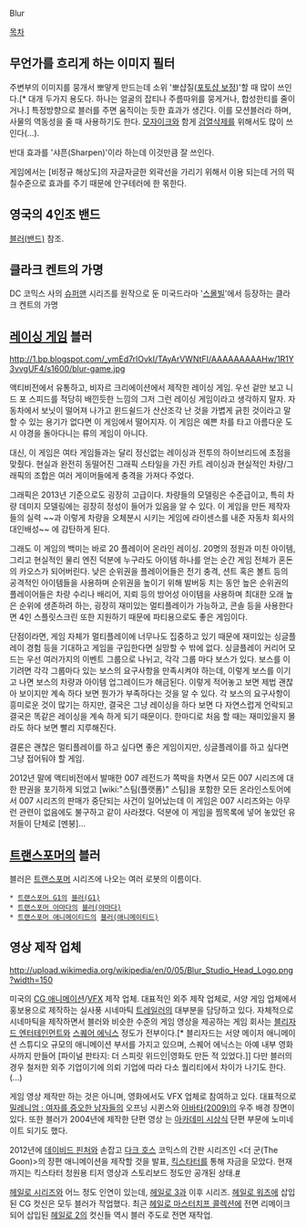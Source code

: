 Blur

[[목차]]
== 무언가를 흐리게 하는 이미지 필터 ==
주변부의 이미지를 뭉개서 뽀얗게 만드는데 소위 '뽀샵질([[포토샵 보정]])'할 때 많이 쓰인다.[* 대개 두가지 용도다. 하나는 얼굴의 잡티나 주름따위를 뭉게거나, 합성한티를 줄이거나.] 특정방향으로 블러를 주면 움직이는 듯한 효과가 생긴다. 이를 모션블러라 하며, 사물의 역동성을 줄 때 사용하기도 한다. [[모자이크]]와 함게 [[검열삭제]]를 위해서도 많이 쓰인다(...).

반대 효과를 '샤픈(Sharpen)'이라 하는데 이것만큼 잘 쓰인다.

게임에서는 [비정규 해상도]의 자글자글한 외곽선을 가리기 위해서 이용 되는데 거의 떡칠수준으로 효과를 주기 때문에 안구테러에 한 몪한다.
== 영국의 4인조 밴드 ==
[[블러(밴드)]] 참조.

== 클라크 켄트의 가명 ==
DC 코믹스 사의 [[슈퍼맨]] 시리즈를 원작으로 둔 미국드라마 '[[스몰빌]]'에서 등장하는 클라크 켄트의 가명

== [[레이싱 게임]] 블러 ==

http://1.bp.blogspot.com/_ymEd7rlOvkI/TAyArVWNtFI/AAAAAAAAAHw/1R1Y3vvgUF4/s1600/blur-game.jpg

{{{#!html
<object width="640" height="360"><param name="movie" value="http://www.youtube-nocookie.com/v/-ee1hkKaXOo?hl=en_US&amp;version=3&amp;rel=0"></param><param name="allowFullScreen" value="true"></param><param name="allowscriptaccess" value="always"></param><embed src="http://www.youtube-nocookie.com/v/-ee1hkKaXOo?hl=en_US&amp;version=3&amp;rel=0" type="application/x-shockwave-flash" width="640" height="360" allowscriptaccess="always" allowfullscreen="true"></embed></object>></embed></object>></embed></object>
}}} 



액티비전에서 유통하고, 비자르 크리에이션에서 제작한 레이싱 게임. 우선 겉만 보고 니드 포 스피드를 적당히 배낀듯한 느낌의 그저 그런 레이싱 게임이라고 생각하지 말자. 자동차에서 보닛이 떨어져 나가고 윈드쉴드가 산산조각 난 것을 가볍게 긁힌 것이라고 말할 수 있는 용기가 없다면 이 게임에서 떨어지자. 이 게임은 예쁜 차를 타고 아름다운 도시 야경을 돌아다니는 류의 게임이 아니다.

대신, 이 게임은 여타 게임들과는 달리 정신없는 레이싱과 전투의 하이브리드에 초점을 맞췄다. 현실과 완전히 동떨어진 그래픽 스타일을 가진 카트 레이싱과 현실적인 차량/그래픽의 조합은 여러 게이머들에게 충격을 가져다 주었다.

그래픽은 2013년 기준으로도 굉장히 고급이다. 차량들의 모델링은 수준급이고, 특히 차량 데미지 모델링에는 굉장히 정성이 들어가 있음을 알 수 있다. 이 게임을 만든 제작자들의 실력 ~~과 이렇게 차량을 오체분시 시키는 게임에 라이센스를 내준 자동차 회사의 대인배성~~  에 감탄하게 된다.

그래도 이 게임의 백미는 바로 20 플레이어 온라인 레이싱. 20명의 정원과 미친 아이템, 그리고 현실적인 물리 엔진 덕분에 누구라도 아이템 하나를 얻는 순간 게임 전체가 혼돈의 카오스가 되어버린다. 낮은 순위권을 플레이어들은 전기 충격, 션트 혹은 볼트 등의 공격적인 아이템들을 사용하며 순위권을 높이기 위해 발버둥 치는 동안 높은 순위권의 플레이어들은 차량 수리나 배리어, 지뢰 등의 방어성 아이템을 사용하며 최대한 오래 높은 순위에 생존하려 하는, 굉장히 재미있는 멀티플레이가 가능하고, 콘솔 등을 사용한다면 4인 스플릿스크린 또한 지원하기 때문에 파티용으로도 좋은 게임이다.

단점이라면, 게임 자체가 멀티플레이에 너무나도 집중하고 있기 때문에 재미있는 싱글플레이 경험 등을 기대하고 게임을 구입한다면 실망할 수 밖에 없다. 싱글플레이 커리어 모드는 우선 여러가지의 이벤트 그룹으로 나뉘고, 각각 그룹 마다 보스가 있다. 보스를 이기려면 각각 그룹마다 있는 보스의 요구사항을 만족시켜야 하는데, 이렇게 보스를 이기고 나면 보스의 차량과 아이템 업그레이드가 해금된다. 이렇게 적어놓고 보면 제법 괜찮아 보이지만 계속 하다 보면 뭔가가 부족하다는 것을 알 수 있다. 각 보스의 요구사항이 흥미로운 것이 많기는 하지만, 결국은 그냥 레이싱을 하다 보면 다 자연스럽게 언락되고 결국은 똑같은 레이싱을 계속 하게 되기 때문이다. 한마디로 처음 할 때는 재미있을지 몰라도 하다 보면 빨리 지루해진다.

결론은 괜찮은 멀티플레이를 하고 싶다면 좋은 게임이지만, 싱글플레이를 하고 싶다면 그냥 접어둬야 할 게임.

2012년 말에 액티비전에서 발매한 007 레전드가 쪽박을 차면서 모든 007 시리즈에 대한 판권을 포기하게 되었고 [wiki:"스팀(플랫폼)" 스팀]을 포함한 모든 온라인스토어에서 007 시리즈의 판매가 중단되는 사건이 일어났는데 이 게임은 007 시리즈와는 아무런 관련이 없음에도 불구하고 같이 사라졌다. 덕분에 이 게임을 찜목록에 넣어 놓았던 유저들이 단체로 [멘붕]...

== [[트랜스포머]]의 블러 ==

블러은 [[트랜스포머]] 시리즈에 나오는 여러 로봇의 이름이다.

 * [[트랜스포머 G1]]의 [[블러(G1)]]
 * [[트랜스포머 아마다]]의 [[블러(아마다)]]
 * [[트랜스포머 애니메이티드]]의 [[블러(애니메이티드)]]

== 영상 제작 업체 ==

http://upload.wikimedia.org/wikipedia/en/0/05/Blur_Studio_Head_Logo.png?width=150
{{{#!html
<object width="560" height="315"><param name="movie" value="//www.youtube.com/v/uN-ADbJntqY?version=3&amp;hl=ko_KR"></param><param name="allowFullScreen" value="true"></param><param name="allowscriptaccess" value="always"></param><embed src="//www.youtube.com/v/uN-ADbJntqY?version=3&amp;hl=ko_KR" type="application/x-shockwave-flash" width="560" height="315" allowscriptaccess="always" allowfullscreen="true"></embed></object>}}}

미국의 [[CG 애니메이션]]/[[VFX]] 제작 업체. 대표적인 외주 제작 업체로, 서양 게임 업체에서 홍보용으로 제작하는 실사풍 시네마틱 [[트레일러]]의 대부분을 담당하고 있다. 자체적으로 시네마틱을 제작하면서 블러와 비슷한 수준의 게임 영상을 제공하는 게임 회사는 [[블리자드 엔터테인먼트]]와 [[스퀘어 에닉스]] 정도가 전부이다.[* 블리자드는 서양 메이저 애니메이션 스튜디오 규모의 애니메이션 부서를 가지고 있으며, 스퀘어 에닉스는 아예 내부 영화사까지 만들어 [파이널 판타지: 더 스피릿 위드인|영화도 만든 적 있었다.]] 다만 블러의 경우 철저한 외주 기업이기에 의뢰 기업에 따라 다소 퀄리티에서 차이가 나기도 한다.(...)

게임 영상 제작만 하는 것은 아니며, 영화에서도 VFX 업체로 참여하고 있다. 대표적으로 [[밀레니엄 : 여자를 증오한 남자들]]의 오프닝 시퀸스와 [[아바타(2009)]]의 우주 배경 장면이 있다. 또한 블러가 2004년에 제작한 단편 영상 <Gopher Broke>는 [[아카데미 시상식]] 단편 부문에 노미네이트 되기도 했다.

{{{#!html
<object width="560" height="315"><param name="movie" value="//www.youtube.com/v/OgrCrzM1FcQ?version=3&amp;hl=ko_KR"></param><param name="allowFullScreen" value="true"></param><param name="allowscriptaccess" value="always"></param><embed src="//www.youtube.com/v/OgrCrzM1FcQ?version=3&amp;hl=ko_KR" type="application/x-shockwave-flash" width="560" height="315" allowscriptaccess="always" allowfullscreen="true"></embed></object>
}}}
2012년에 [[데이비드 핀처]]와 손잡고 [[다크 호스]] 코믹스의 간판 시리즈인 <더 군(The Goon)>의 장편 애니메이션을 제작할 것을 발표, [[킥스타터]]를 통해 자금을 모았다. 현재까지는 킥스타터 청원용 티저 영상과 스토리보드 정도만 공개된 상태.[http://www.kickstarter.com/projects/624061548/the-goon-movie-lets-kickstart-this-sucker/posts #]

[[헤일로 시리즈]]와 어느 정도 인연이 있는데, [[헤일로 3]]과 이후 시리즈. [[헤일로 워즈]]에 삽입된 CG 컷신은 모두 블러가 작업했다. 최근 [[헤일로 마스터치프 콜렉션]]에 전면 리메이크되어 삽입된 [[헤일로 2]]의 컷신들 역시 블러 주도로 전면 재작업. 
